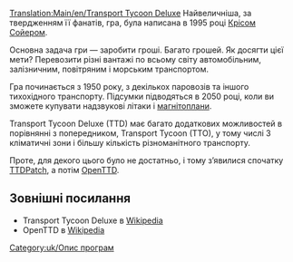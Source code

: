 [[Translation:Main/en/Transport Tycoon Deluxe]]
Найвеличніша, за твердженням її фанатів, гра, була написана в 1995 році [http://www.chrissawyer.com Крісом Сойером].

Основна задача гри — заробити гроші. Багато грошей. Як досягти цієї мети? Перевозити різні вантажі по всьому світу автомобільним, залізничним, повітряним і морським транспортом.

Гра починається з 1950 року, з декількох паровозів та іншого тихохідного транспорту. Підсумки підводяться в 2050 році, коли ви зможете купувати надзвукові літаки і [[Main/uk/Магнітоплан|магнітоплани]].

Transport Tycoon Deluxe (TTD) має багато додаткових можливостей в порівнянні з попередником, Transport Tycoon (TTO), у тому числі 3 кліматичні зони і більшу кількість різноманітного транспорту. 

Проте, для декого цього було не достатньо, і тому з’явилися спочатку [[Main/uk/TTDPatch|TTDPatch]], а потім [[Main/uk/OpenTTD|OpenTTD]].

== Зовнішні посилання ==
* Transport Tycoon Deluxe в [http://www.wikipedia.org/wiki/uk:Transport_Tycoon Wikipedia]
* OpenTTD в [http://www.wikipedia.org/wiki/uk:OpenTTD Wikipedia]
[[Category:uk/Опис програм]]